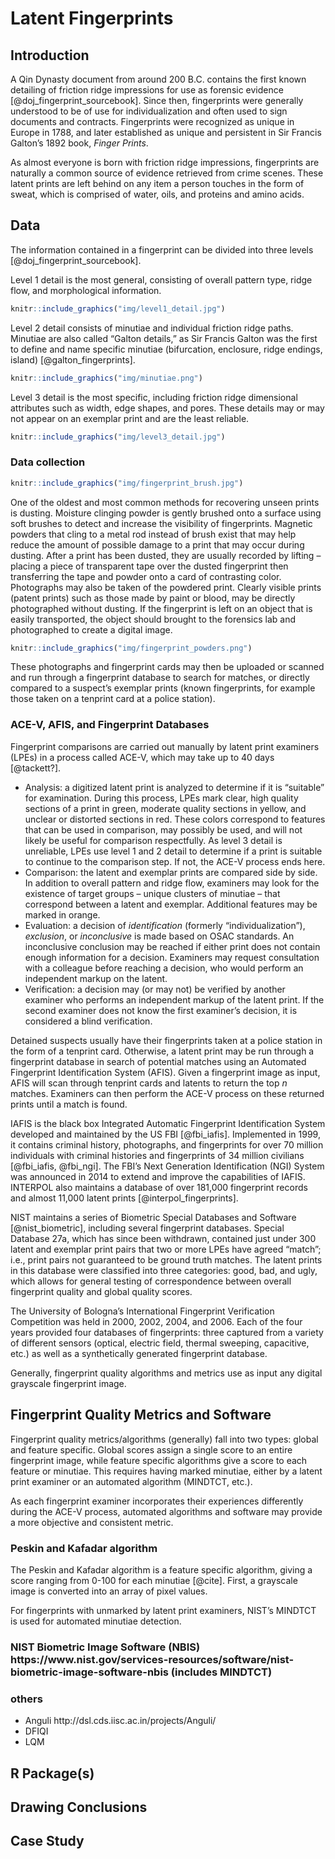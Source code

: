 # Latent Fingerprints {#fingerprints}

<!-- image sources
fingerprint.jpg 			https://archives.fbi.gov/archives/about-us/lab/forensic-science-communications/fsc/jan2001/lpu.pdf
fingerprint_brush.jpg 		http://www.stapletonandassociates.com/images/MagPowder.jpg
fingerprint_powders.png 	https://www.kinseimatec.co.jp/en/wp-content/uploads/2016/02/C2-%E8%8B%B1%E8%AA%9E1.png
level1_detail.jpg  			https://mrthomascooper.weebly.com/
level3_detail.jpg 			http://onin.com/fp/level123.html
minutiae.png 				http://syhrl.blogspot.com/2012/04/036-fyp-minutiae.html
tenprint_card.png 			https://www.fbi.gov/@@dvpdffiles/d/3/d38ffbd5d46a43728b385c5db47e74fc/normal/dump_1.gif
-->

## Introduction

A Qin Dynasty document from around 200 B.C. contains the first known detailing of friction ridge impressions for use as forensic evidence [@doj_fingerprint_sourcebook]. Since then, fingerprints were generally understood to be of use for individualization and often used to sign documents and contracts. Fingerprints were recognized as unique in Europe in 1788, and later established as unique and persistent in Sir Francis Galton's 1892 book, *Finger Prints*.

As almost everyone is born with friction ridge impressions, fingerprints are naturally a common source of evidence retrieved from crime scenes. These latent prints are left behind on any item a person touches in the form of sweat, which is comprised of water, oils, and proteins and amino acids.


## Data 

The information contained in a fingerprint can be divided into three levels [@doj_fingerprint_sourcebook].

Level 1 detail is the most general, consisting of overall pattern type, ridge flow, and morphological information. 

```r
knitr::include_graphics("img/level1_detail.jpg")
```

Level 2 detail consists of minutiae and individual friction ridge paths. Minutiae are also called "Galton details," as Sir Francis Galton was the first to define and name specific minutiae (bifurcation, enclosure, ridge endings, island) [@galton_fingerprints].

```r
knitr::include_graphics("img/minutiae.png")
```

Level 3 detail is the most specific, including friction ridge dimensional attributes such as width, edge shapes, and pores. These details may or may not appear on an exemplar print and are the least reliable.
<!-- require high quality images for detailed examination [@https://ieeexplore.ieee.org/abstract/document/5432204] -->

```r
knitr::include_graphics("img/level3_detail.jpg")
```

### Data collection

```r
knitr::include_graphics("img/fingerprint_brush.jpg")
```

One of the oldest and most common methods for recovering unseen prints is dusting. Moisture clinging powder is gently brushed onto a surface using soft brushes to detect and increase the visibility of fingerprints. Magnetic powders that cling to a metal rod instead of brush exist that may help reduce the amount of possible damage to a print that may occur during dusting. After a print has been dusted, they are usually recorded by lifting -- placing a piece of transparent tape over the dusted fingerprint then transferring the tape and powder onto a card of contrasting color. Photographs may also be taken of the powdered print. Clearly visible prints (patent prints) such as those made by paint or blood, may be directly photographed without dusting. If the fingerprint is left on an object that is easily transported, the object should brought to the forensics lab and photographed to create a digital image.

```r
knitr::include_graphics("img/fingerprint_powders.png")
```

These photographs and fingerprint cards may then be uploaded or scanned and run through a fingerprint database to search for matches, or directly compared to a suspect's exemplar prints (known fingerprints, for example those taken on a tenprint card at a police station).

### ACE-V, AFIS, and Fingerprint Databases

Fingerprint comparisons are carried out manually by latent print examiners (LPEs) in a process called ACE-V, which may take up to 40 days [@tackett?].

* Analysis: a digitized latent print is analyzed to determine if it is "suitable" for examination. During this process, LPEs mark clear, high quality sections of a print in green, moderate quality sections in yellow, and unclear or distorted sections in red. These colors correspond to features that can be used in comparison, may possibly be used, and will not likely be useful for comparison respectfully. As level 3 detail is unreliable, LPEs use level 1 and 2 detail to determine if a print is suitable to continue to the comparison step. If not, the ACE-V process ends here.
* Comparison: the latent and exemplar prints are compared side by side. In addition to overall pattern and ridge flow, examiners may look for the existence of target groups -- unique clusters of minutiae -- that correspond between a latent and exemplar. Additional features may be marked in orange.
* Evaluation: a decision of *identification* (formerly "individualization"), *exclusion*, or *inconclusive* is made based on OSAC standards. An inconclusive conclusion may be reached if either print does not contain enough information for a decision. Examiners may request consultation with a colleague before reaching a decision, who would perform an independent markup on the latent.
* Verification: a decision may (or may not) be verified by another examiner who performs an independent markup of the latent print. If the second examiner does not know the first examiner's decision, it is considered a blind verification.

Detained suspects usually have their fingerprints taken at a police station in the form of a tenprint card. Otherwise, a latent print may be run through a fingerprint database in search of potential matches using an Automated Fingerprint Identification System (AFIS). Given a fingerprint image as input, AFIS will scan through tenprint cards and latents to return the top *n* matches. Examiners can then perform the ACE-V process on these returned prints until a match is found.

IAFIS is the black box Integrated Automatic Fingerprint Identification System developed and maintained by the US FBI [@fbi_iafis]. Implemented in 1999, it contains criminal history, photographs, and fingerprints for over 70 million individuals with criminal histories and fingerprints of 34 million civilians [@fbi_iafis, @fbi_ngi]. The FBI's Next Generation Identification (NGI) System was announced in 2014 to extend and improve the capabilities of IAFIS. INTERPOL also maintains a database of over 181,000 fingerprint records and almost 11,000 latent prints [@interpol_fingerprints].

NIST maintains a series of Biometric Special Databases and Software [@nist_biometric], including several fingerprint databases. Special Database 27a, which has since been withdrawn, contained just under 300 latent and exemplar print pairs that two or more LPEs have agreed "match"; i.e., print pairs not guaranteed to be ground truth matches. The latent prints in this database were classified into three categories: good, bad, and ugly, which allows for general testing of correspondence between overall fingerprint quality and global quality scores.

The University of Bologna's International Fingerprint Verification Competition was held in 2000, 2002, 2004, and 2006. Each of the four years provided four databases of fingerprints: three captured from a variety of different sensors (optical, electric field, thermal sweeping, capacitive, etc.) as well as a synthetically generated fingerprint database.

Generally, fingerprint quality algorithms and metrics use as input any digital grayscale fingerprint image.


## Fingerprint Quality Metrics and Software

Fingerprint quality metrics/algorithms (generally) fall into two types: global and feature specific. Global scores assign a single score to an entire fingerprint image, while feature specific algorithms give a score to each feature or minutiae. This requires having marked minutiae, either by a latent print examiner or an automated algorithm (MINDTCT, etc.).

As each fingerprint examiner incorporates their experiences differently during the ACE-V process, automated algorithms and software may provide a more objective and consistent metric.

### Peskin and Kafadar algorithm

The Peskin and Kafadar algorithm is a feature specific algorithm, giving a score ranging from 0-100 for each minutiae [@cite]. First, a grayscale image is converted into an array of pixel values.

For fingerprints with unmarked by latent print examiners, NIST's MINDTCT is used for automated minutiae detection.


### NIST Biometric Image Software (NBIS) https://www.nist.gov/services-resources/software/nist-biometric-image-software-nbis (includes MINDTCT)




### others
* Anguli http://dsl.cds.iisc.ac.in/projects/Anguli/
* DFIQI
* LQM


## R Package(s)


## Drawing Conclusions


## Case Study


